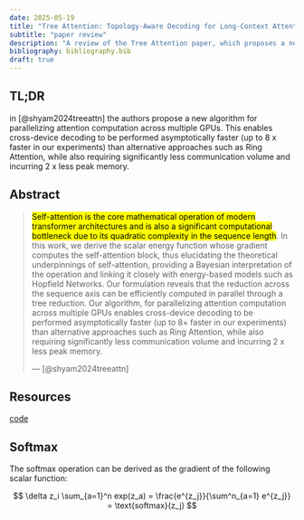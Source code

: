 ```yaml
---
date: 2025-05-19
title: "Tree Attention: Topology-Aware Decoding for Long-Context Attention on GPU Clusters"
subtitle: "paper review"
description: "A review of the Tree Attention paper, which proposes a new algorithm for efficient attention computation on GPU clusters."
bibliography: bibliography.bib
draft: true
---
```


<!-- this is not covering what I thought, consider dropping -->


## TL;DR 

in [@shyam2024treeattn] the authors propose a new algorithm for parallelizing attention computation across multiple GPUs. This enables cross-device decoding to be performed asymptotically faster (up to 8 x faster in our experiments) than alternative approaches such as Ring Attention, while also requiring significantly less communication volume and incurring 2 x less peak memory.

## Abstract

> [Self-attention is the core mathematical operation of modern transformer architectures and is also a significant computational bottleneck due to its quadratic complexity in the sequence length]{.mark}. In this work, we derive the scalar energy function whose gradient computes the self-attention block, thus elucidating the theoretical underpinnings of self-attention, providing a Bayesian interpretation of the operation and linking it closely with energy-based models such as Hopfield Networks. Our formulation reveals that the reduction across the sequence axis can be efficiently computed in parallel through a tree reduction. Our algorithm, for parallelizing attention computation across multiple GPUs enables cross-device decoding to be performed asymptotically faster (up to 8× faster in our experiments) than alternative approaches such as Ring Attention, while also requiring significantly less communication volume and incurring 2 x less peak memory. 
>
> --- [@shyam2024treeattn]

## Resources

[code](https://github.com/Zyphra/tree_attention)


::: callout-info

## Softmax

The softmax operation can be derived as the gradient of the following scalar function:

$$
\delta z_i \sum_{a=1}^n exp(z_a) = \frac{e^{z_j}}{\sum^n_{a=1} e^{z_j}} = \text{softmax}(z_j)
$$


:::

